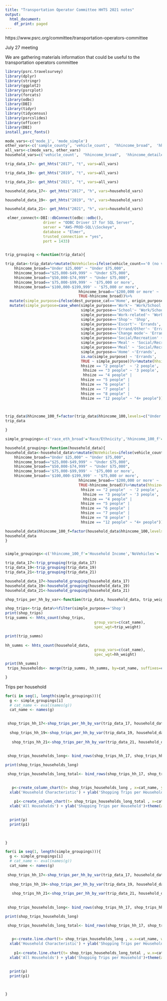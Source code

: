 ```yaml
---
title: "Transportation Operator Committee HHTS 2021 notes"
output:
  html_document:
    df_print: paged
---
```


https://www.psrc.org/committee/transportation-operators-committee

July 27 meeting

We are gathering materials information that could be useful to the transportation operators committee


```r
library(psrc.travelsurvey)
library(dplyr)
library(stringr)
library(ggplot2)
library(psrcplot)
library(forcats)
library(odbc)
library(DBI)
library(tidyr)
library(tidycensus)
library(psrcslides)
library(officer)
library(DBI)
install_psrc_fonts()
```


```r
mode_vars<-c('mode_1', 'mode_simple')
other_vars<-c('sample_county', 'vehicle_count',  "hhincome_broad",  'hhincome_detailed', 'final_home_is_rgc', 'dest_purpose_cat', 'origin_purpose_cat', 'trip_path_distance', 'household_id', 'hhsize', 'lifecycle')
all_vars<-c(mode_vars, other_vars)
household_vars=c('vehicle_count',  "hhincome_broad",  'hhincome_detailed', 'final_home_is_rgc', 'hhsize', 'household_id', 'lifecycle')
```


```r
trip_data_17<- get_hhts("2017", "t", vars=all_vars)
```

```r
trip_data_19<- get_hhts("2019", "t", vars=all_vars)
```

```r
trip_data_21<- get_hhts("2021", "t", vars=all_vars)
```

```r
household_data_17<- get_hhts("2017", "h", vars=household_vars)
```

```r
household_data_19<- get_hhts("2019", "h", vars=household_vars)
```




```r
household_data_21<- get_hhts("2021", "h", vars=household_vars)
```


```r
 elmer_connect<-DBI::dbConnect(odbc::odbc(),
                 driver = "ODBC Driver 17 for SQL Server",
                 server = "AWS-PROD-SQL\\Sockeye",
                 database = "Elmer",
                 trusted_connection = "yes",
                 port = 1433)
  


```

 
 
 
```r
trip_grouping <-function(trip_data){

trip_data<-trip_data%>%mutate(NoVehicles=ifelse(vehicle_count=='0 (no vehicles)', 'No Vehicles', "Has Vehicles")) %>%mutate(hhincome_100= case_when(
    hhincome_broad=="Under $25,000" ~ "Under $75,000",
    hhincome_broad=="$25,000-$49,999" ~ "Under $75,000",
    hhincome_broad=="$50,000-$74,999" ~ "Under $75,000",
    hhincome_broad=='$75,000-$99,999' ~ '$75,000 or more',
    hhincome_broad=='$100,000-$199,999' ~ '$75,000 or more',
                                 hhincome_broad=='$200,000 or more' ~ '$75,000 or more',
                                 TRUE~hhincome_broad))%>%
  mutate(simple_purpose=ifelse(dest_purpose_cat=='Home', origin_purpose_cat, dest_purpose_cat))%>%
  mutate(simple_purpose=case_when(simple_purpose=='Work'~ 'Work/School',
                                  simple_purpose=='School'~ 'Work/School',
                                  simple_purpose=='Work-related'~ 'Work/School',
                                  simple_purpose=='Shop'~ 'Shop',
                                  simple_purpose=='Escort'~ 'Errands',
                                  simple_purpose=='Errand/Other'~ 'Errands',
                                  simple_purpose=='Change mode'~ 'Errands',
                                  simple_purpose=='Social/Recreation' ~ 'Social/Recreation/Meal',
                                  simple_purpose=='Meal' ~ 'Social/Recreation/Meal',
                                  simple_purpose=='Meal' ~ 'Social/Recreation/Meal',
                                  simple_purpose=='Home' ~'Errands',
                                  is.na(simple_purpose) ~ 'Errands',
                                  TRUE ~ simple_purpose))%>%mutate(hhsize= case_when(hhsize == "1 person" ~ '1 person', 
                                  hhsize == "2 people"  ~ '2 people', 
                                   hhsize == "3 people" ~ '3 people',
                                   hhsize == "4 people" | 
                                  hhsize == "5 people" | 
                                  hhsize == "6 people" | 
                                  hhsize == "7 people" |
                                  hhsize == "8 people" | 
                                  hhsize == "12 people" ~ "4+ people"))
 


trip_data$hhincome_100_f=factor(trip_data$hhincome_100,levels=c("Under $75,000","$75,000 or more"))
trip_data

}

simple_groupings<-c('race_eth_broad'='Race/Ethnicity','hhincome_100_f'='Household Income','NoVehicles'= 'Household Vehicles', 'sample_county' ='Home County', 'final_home_is_rgc'='Home in Regional Growth Center',  'hhsize' ='Household Size', 'lifecycle' = 'Lifecycle'  )
```












```r
household_grouping<-function(household_data){
household_data<-household_data%>%mutate(NoVehicles=ifelse(vehicle_count=='0 (no vehicles)', 'No Vehicles', "Has Vehicles")) %>%mutate(hhincome_100= case_when(
    hhincome_broad=="Under $25,000" ~ "Under $75,000",
    hhincome_broad=="$25,000-$49,999" ~ "Under $75,000",
    hhincome_broad=="$50,000-$74,999" ~ "Under $75,000",
    hhincome_broad=='$75,000-$99,999' ~ '$75,000 or more',
    hhincome_broad=='$100,000-$199,999' ~ '$75,000 or more',
                                 hhincome_broad=='$200,000 or more' ~ '$75,000 or more',
                                 TRUE~hhincome_broad))%>%mutate(hhsize= case_when(hhsize == "1 person" ~ '1 person', 
                                  hhsize == "2 people"  ~ '2 people', 
                                   hhsize == "3 people" ~ '3 people',
                                   hhsize == "4 people" | 
                                  hhsize == "5 people" | 
                                  hhsize == "6 people" | 
                                  hhsize == "7 people" |
                                  hhsize == "8 people" | 
                                  hhsize == "12 people" ~ "4+ people"))

household_data$hhincome_100_f=factor(household_data$hhincome_100,levels=c("Under $75,000","$75,000 or more"))
household_data
}


simple_groupings<-c('hhincome_100_f'='Household Income','NoVehicles'= 'Household Vehicles', 'final_home_is_rgc'='Home in Regional Growth Center', 'hhsize' ='Household Size', 'lifecycle' ='Lifecycle' )
```

```r
trip_data_17<-trip_grouping(trip_data_17)
trip_data_19<-trip_grouping(trip_data_19)
trip_data_21<-trip_grouping(trip_data_21)

household_data_17<-household_grouping(household_data_17)
household_data_19<-household_grouping(household_data_19)
household_data_21<-household_grouping(household_data_21)
```

```r
shop_trips_per_hh_by_var<-function(trip_data, household_data, trip_weight, hh_weight, cat_name){

shop_trips<-trip_data%>%filter(simple_purpose=='Shop')
print(shop_trips)
trip_summs <- hhts_count(shop_trips,
                                        group_vars=c(cat_name),
                                        spec_wgt=trip_weight)

print(trip_summs)
  
hh_summs <- hhts_count(household_data,
                                        group_vars=c(cat_name),
                                        spec_wgt=hh_weight)

print(hh_summs)
 trips_households<- merge(trip_summs, hh_summs, by=cat_name, suffixes=c('_trips','_household' ))%>%mutate(trips_per_household=count_trips/count_household,moe_trips_household=moe_ratio(count_trips, count_household, count_moe_trips, count_moe_household))

}

```

Trips per household
```r
for(i in seq(1, length(simple_groupings))){
  g <- simple_groupings[i]
  # cat_name <- eval(names(g))
  cat_name <- names(g)

 
 shop_trips_hh_17<-shop_trips_per_hh_by_var(trip_data_17, household_data_17,'trip_weight_2017_v2021', 'hh_weight_2017_v2021', cat_name )
 
  shop_trips_hh_19<-shop_trips_per_hh_by_var(trip_data_19, household_data_19,'trip_weight_2019_v2021', 'hh_weight_2019_v2021', cat_name)
  
   shop_trips_hh_21<-shop_trips_per_hh_by_var(trip_data_21, household_data_21,'trip_weight_2021_ABS_Panel_adult', 'hh_weight_2021_ABS', cat_name)
   
   
 shop_trips_households_long<- bind_rows(shop_trips_hh_17, shop_trips_hh_19, shop_trips_hh_21) %>%mutate(survey_trips = str_replace_all(survey_trips, "_", ""))%>%filter(!!rlang::sym(cat_name)!='Total')%>%drop_na(cat_name)

print(shop_trips_households_long)

 shop_trips_households_long_total<- bind_rows(shop_trips_hh_17, shop_trips_hh_19, shop_trips_hh_21) %>%mutate(survey_trips = str_replace_all(survey_trips, "_", ""))%>%filter(!!rlang::sym(cat_name)=='Total')

  
   p<-create_column_chart(t= shop_trips_households_long , x=cat_name, y='trips_per_household', f='survey_trips', moe='moe_trips_household', est='number', color = 'psrc_light', interactive=FALSE) + 
  xlab('Household Characteristic') + ylab('Shopping Trips per Household')+theme(axis.title.x = element_text(size=25,color="#4C4C4C"))+theme(axis.text.x = element_text(size=25,color="#4C4C4C"))+theme(axis.title.y = element_text(size=25,color="#4C4C4C"))+theme(axis.text.y.left =   element_text(size=35,color="#4C4C4C"))+theme(legend.text=element_text(size=25))
   
    p1<-create_column_chart(t= shop_trips_households_long_total , x=cat_name, y='trips_per_household', f='survey_trips', moe='moe_trips_household', est='number', color = 'psrc_light', interactive=FALSE) + 
  xlab('All Households') + ylab('Shopping Trips per Household')+theme(axis.title.x = element_text(size=25,color="#4C4C4C"))+theme(axis.text.x = element_text(size=25,color="#4C4C4C"))+theme(axis.title.y = element_text(size=25,color="#4C4C4C"))+theme(axis.text.y.left =   element_text(size=35,color="#4C4C4C"))+theme(legend.text=element_text(size=25))
  

  print(p)
  print(p1)
  

  
}
```

```r
for(i in seq(1, length(simple_groupings))){
  g <- simple_groupings[i]
  # cat_name <- eval(names(g))
  cat_name <- names(g)
 
 shop_trips_hh_17<-shop_trips_per_hh_by_var(trip_data_17, household_data_17,'trip_weight_2017_v2021', 'hh_weight_2017_v2021', cat_name )
 
  shop_trips_hh_19<-shop_trips_per_hh_by_var(trip_data_19, household_data_19,'trip_weight_2019_v2021', 'hh_weight_2019_v2021', cat_name)
  
   shop_trips_hh_21<-shop_trips_per_hh_by_var(trip_data_21, household_data_21,'trip_weight_2021_ABS_Panel_adult', 'hh_weight_2021_ABS', cat_name)
   
   
 shop_trips_households_long<- bind_rows(shop_trips_hh_17, shop_trips_hh_19, shop_trips_hh_21) %>%mutate(survey_trips = str_replace_all(survey_trips, "_", ""))%>%filter(!!rlang::sym(cat_name)!='Total')%>%drop_na(cat_name)

print(shop_trips_households_long)

 shop_trips_households_long_total<- bind_rows(shop_trips_hh_17, shop_trips_hh_19, shop_trips_hh_21) %>%mutate(survey_trips = str_replace_all(survey_trips, "_", ""))%>%filter(!!rlang::sym(cat_name)=='Total')

  
   p<-create.line.chart(t= shop_trips_households_long , w.x=cat_name, w.y='trips_per_household', w.g='survey_trips', est='number', w.color = 'psrc_light', x.type='percent') + 
  xlab('Household Characteristic') + ylab('Shopping Trips per Household')+theme(axis.title.x = element_text(size=25,color="#4C4C4C"))+theme(axis.text.x = element_text(size=25,color="#4C4C4C"))+theme(axis.title.y = element_text(size=25,color="#4C4C4C"))+theme(axis.text.y.left =   element_text(size=35,color="#4C4C4C"))+theme(legend.text=element_text(size=25))
   
    p1<-create.line.chart(t= shop_trips_households_long_total , w.x=cat_name, w.y='trips_per_household', w.g='survey_trips', est='number', w.color = 'psrc_light',x.type='percent') + 
  xlab('All Households') + ylab('Shopping Trips per Household')+theme(axis.title.x = element_text(size=25,color="#4C4C4C"))+theme(axis.text.x = element_text(size=25,color="#4C4C4C"))+theme(axis.title.y = element_text(size=25,color="#4C4C4C"))+theme(axis.text.y.left =   element_text(size=35,color="#4C4C4C"))+theme(legend.text=element_text(size=25))
  

  print(p)
  print(p1)
  

  
}
```
